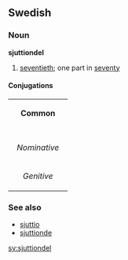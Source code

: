 ==Swedish==
===Noun===
'''sjuttiondel'''

#[[seventieth]]; one part in [[seventy]]

====Conjugations====
{| border=1 cellspacing=0 
| bgcolor=#FFFFF0 colspan=5 align=center | '''Common''' 
|- 
|- bgcolor=#FFFFF0 align=center 
! rowspan=2 | 
| colspan=2 width=105 | ''Singular'' 
| colspan=2 | ''Plural'' 
|- bgcolor=#FFFFF0 align=center 
| width=105 | ''Indefinite'' 
| width=105 | ''Definite'' 
| width=105 | ''Indefinite'' 
|  width=105 | ''Definite'' 
|- align=center 
| width=105 bgcolor=#FFFFF0 | ''Nominative'' 
| [[sjuttiondel]] 
| [[sjuttiondelen]] 
| [[sjuttiondelar]] 
| [[sjuttiondelarna]] 
|- align=center 
| width=105 bgcolor=#FFFFF0 | ''Genitive'' 
| [[sjuttiondels]] 
| [[sjuttiondelens]] 
| [[sjuttiondelars]] 
| [[sjuttiondelarnas]] 
|} 

===See also===
*[[sjuttio]]
*[[sjuttionde]]

[[sv:sjuttiondel]]